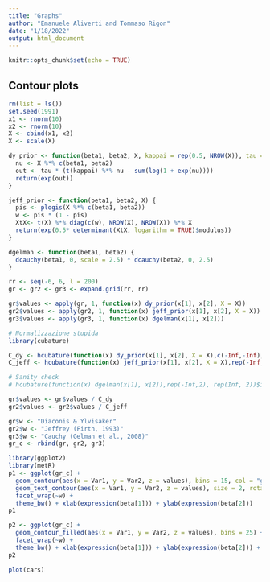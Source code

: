 ```yaml
---
title: "Graphs"
author: "Emanuele Aliverti and Tommaso Rigon"
date: "1/18/2022"
output: html_document
---
```


```r
knitr::opts_chunk$set(echo = TRUE)
```

## Contour plots

```r
rm(list = ls())
set.seed(1991)
x1 <- rnorm(10)
x2 <- rnorm(10)
X <- cbind(x1, x2)
X <- scale(X)

dy_prior <- function(beta1, beta2, X, kappai = rep(0.5, NROW(X)), tau = NCOL(X) / NROW(X)) {
  nu <- X %*% c(beta1, beta2)
  out <- tau * (t(kappai) %*% nu - sum(log(1 + exp(nu))))
  return(exp(out))
}

jeff_prior <- function(beta1, beta2, X) {
  pis <- plogis(X %*% c(beta1, beta2))
  w <- pis * (1 - pis)
  XtX<- t(X) %*% diag(c(w), NROW(X), NROW(X)) %*% X
  return(exp(0.5* determinant(XtX, logarithm = TRUE)$modulus))
}

dgelman <- function(beta1, beta2) {
  dcauchy(beta1, 0, scale = 2.5) * dcauchy(beta2, 0, 2.5)
}

rr <- seq(-6, 6, l = 200)
gr <- gr2 <- gr3 <- expand.grid(rr, rr)

gr$values <- apply(gr, 1, function(x) dy_prior(x[1], x[2], X = X))
gr2$values <- apply(gr2, 1, function(x) jeff_prior(x[1], x[2], X = X))
gr3$values <- apply(gr3, 1, function(x) dgelman(x[1], x[2]))

# Normalizzazione stupida
library(cubature)

C_dy <- hcubature(function(x) dy_prior(x[1], x[2], X = X),c(-Inf,-Inf), c(Inf,Inf))$integral
C_jeff <- hcubature(function(x) jeff_prior(x[1], x[2], X = X),rep(-Inf,2), rep(Inf, 2))$integral

# Sanity check
# hcubature(function(x) dgelman(x[1], x[2]),rep(-Inf,2), rep(Inf, 2))$integral

gr$values <- gr$values / C_dy
gr2$values <- gr2$values / C_jeff

gr$w <- "Diaconis & Ylvisaker"
gr2$w <- "Jeffrey (Firth, 1993)"
gr3$w <- "Cauchy (Gelman et al., 2008)"
gr_c <- rbind(gr, gr2, gr3)

library(ggplot2)
library(metR)
p1 <- ggplot(gr_c) +
  geom_contour(aes(x = Var1, y = Var2, z = values), bins = 15, col = "gray") +
  geom_text_contour(aes(x = Var1, y = Var2, z = values), size = 2, rotate = TRUE) +
  facet_wrap(~w) +
  theme_bw() + xlab(expression(beta[1])) + ylab(expression(beta[2]))
p1

p2 <- ggplot(gr_c) +
  geom_contour_filled(aes(x = Var1, y = Var2, z = values), bins = 25) +
  facet_wrap(~w) +
  theme_bw() + xlab(expression(beta[1])) + ylab(expression(beta[2])) + theme(legend.position = "none") 
p2

plot(cars)
```

